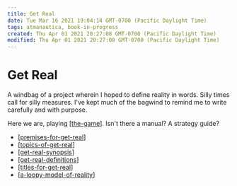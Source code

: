 ```yaml
---
title: Get Real
date: Tue Mar 16 2021 19:04:14 GMT-0700 (Pacific Daylight Time)
tags: atmanautica, book-in-progress
created: Thu Apr 01 2021 20:27:08 GMT-0700 (Pacific Daylight Time)
modified: Thu Apr 01 2021 20:27:08 GMT-0700 (Pacific Daylight Time)
---
```


# Get Real

A windbag of a project wherein I hoped to define reality in words. Silly times call for silly measures. I've kept much of the bagwind to remind me to write carefully and with purpose.

Here we are, playing [[the-game]]. Isn't there a manual? A strategy guide?

- [[premises-for-get-real]]
- [[topics-of-get-real]]
- [[get-real-synopsis]]
- [[get-real-definitions]]
- [[titles-for-get-real]]
- [[a-loopy-model-of-reality]]



[//begin]: # "Autogenerated link references for markdown compatibility"
[the-game]: the-game "The Game"
[premises-for-get-real]: premises-for-get-real "Premises for Get Real"
[topics-of-get-real]: topics-of-get-real "Topics of Get Real"
[get-real-synopsis]: get-real-synopsis "Synopsis Of Get Real"
[get-real-definitions]: get-real-definitions "Definitions for Get Real"
[titles-for-get-real]: titles-for-get-real "Titles for Get Real"
[a-loopy-model-of-reality]: a-loopy-model-of-reality "A Loopy Model of Reality"
[//end]: # "Autogenerated link references"
